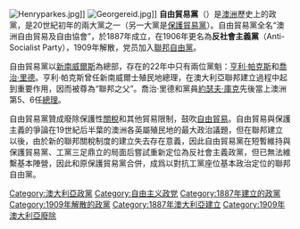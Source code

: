 {{noteTA
|1=zh-cn:澳大利亚;zh-tw:澳洲;zh-hk:澳洲
|2=zh:佐治;zh-hans:乔治;zh-hk:佐治;zh-sg:乔治;zh-tw:喬治;zh-cn:乔治
}}
[[File:Henryparkes.jpg|thumb]]]]
[[File:Georgereid.jpg|thumb]]]]
'''自由貿易黨'''（{{lang-en|Free Trade Party}}）是[[澳洲|澳洲]]歷史上的政黨，是20世紀初年的兩大黨之一（另一大黨是[[保護貿易黨|保護貿易黨]]）。自由貿易黨全名“澳洲自由貿易及自由協會”，於1887年成立，在1906年更名為'''反社會主義黨'''（Anti-Socialist Party），1909年解散，党员加入[[聯邦自由黨|聯邦自由黨]]。

自由貿易黨以[[新南威爾斯|新南威爾斯]]為總部，存在的22年中只有兩位黨魁：[[亨利·帕克斯|亨利·帕克斯]]和[[喬治·里德_(澳洲政治人物)|喬治·里德]]。亨利·帕克斯曾任新南威爾士殖民地總理，在澳大利亞聯邦建立過程中起到重要作用，因而被尊為“聯邦之父”。喬治·里德和黨員[[約瑟夫·庫克|約瑟夫·庫克]]先後當上澳洲第5、6任[[澳洲總理|總理]]。

自由貿易黨贊成廢除保護性[[關稅|關稅]]和其他貿易限制，鼓吹[[自由貿易|自由貿易]]。自由貿易與保護主義的爭論在19世紀后半葉的澳洲各英屬殖民地的最大政治議題，但在聯邦建立以後，由於新的聯邦關稅制度的建立失去存在意義，因此自由貿易黨在短暫維持與保護貿易黨、工黨三足鼎立的局面后嘗試重新定位為反社會主義政黨，但已無法維繫基本陣營，因此和原保護貿易黨合併，成爲以對抗工黨座位基本政治定位的聯邦自由黨。

[[Category:澳大利亞政黨|Category:澳大利亞政黨]] 
[[Category:自由主义政党|Category:自由主义政党]]
[[Category:1887年建立的政黨|Category:1887年建立的政黨]]
[[Category:1909年解散的政黨|Category:1909年解散的政黨]]
[[Category:1887年澳大利亞建立|Category:1887年澳大利亞建立]]
[[Category:1909年澳大利亞廢除|Category:1909年澳大利亞廢除]]

{{Political party-stub}}